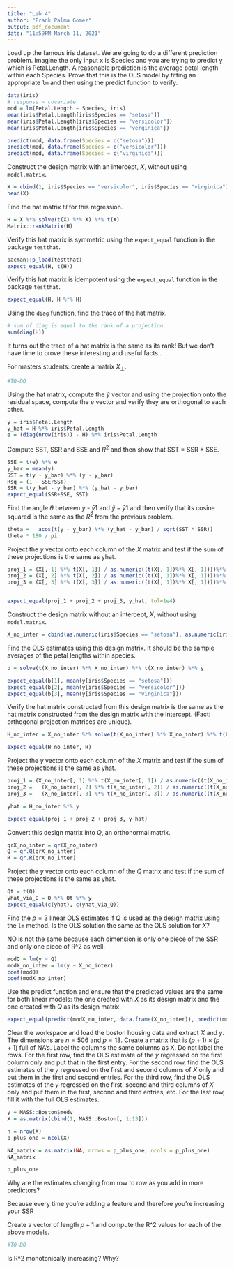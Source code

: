 ```yaml
---
title: "Lab 4"
author: "Frank Palma Gomez"
output: pdf_document
date: "11:59PM March 11, 2021"
---
```


Load up the famous iris dataset. We are going to do a different prediction problem. Imagine the only input x is Species and you are trying to predict y which is Petal.Length. A reasonable prediction is the average petal length within each Species. Prove that this is the OLS model by fitting an appropriate `lm` and then using the predict function to verify.

```r
data(iris)
# response ~ covariate
mod = lm(Petal.Length ~ Species, iris)
mean(iris$Petal.Length[iris$Species == "setosa"]) 
mean(iris$Petal.Length[iris$Species == "versicolor"]) 
mean(iris$Petal.Length[iris$Species == "verginica"]) 

predict(mod, data.frame(Species = c("setosa")))
predict(mod, data.frame(Species = c("versicolor")))
predict(mod, data.frame(Species = c("virginica")))
```

Construct the design matrix with an intercept, $X$, without using `model.matrix`.

```r
X = cbind(1, iris$Species == "versicolor", iris$Species == "virginica") 
head(X) 
```

Find the hat matrix $H$ for this regression.

```r
H = X %*% solve(t(X) %*% X) %*% t(X) 
Matrix::rankMatrix(H)
```

Verify this hat matrix is symmetric using the `expect_equal` function in the package `testthat`.

```r
pacman::p_load(testthat) 
expect_equal(H, t(H))
```

Verify this hat matrix is idempotent using the `expect_equal` function in the package `testthat`.

```r
expect_equal(H, H %*% H)
```

Using the `diag` function, find the trace of the hat matrix.

```r
# sum of diag is equal to the rank of a projection
sum(diag(H))
```

It turns out the trace of a hat matrix is the same as its rank! But we don't have time to prove these interesting and useful facts..

For masters students: create a matrix $X_\perp$.

```r
#TO-DO
```

Using the hat matrix, compute the $\hat{y}$ vector and using the projection onto the residual space, compute the $e$ vector and verify they are orthogonal to each other.

```r
y = iris$Petal.Length
y_hat = H %*% iris$Petal.Length 
e = (diag(nrow(iris)) - H) %*% iris$Petal.Length
```

Compute SST, SSR and SSE and $R^2$ and then show that SST = SSR + SSE.

```r
SSE = t(e) %*% e
y_bar = mean(y)
SST = t(y - y_bar) %*% (y - y_bar) 
Rsq = (1 - SSE/SST)
SSR = t(y_hat - y_bar) %*% (y_hat - y_bar)
expect_equal(SSR+SSE, SST)
```

Find the angle $\theta$ between $y$ - $\bar{y}1$ and $\hat{y} - \bar{y}1$ and then verify that its cosine squared is the same as the $R^2$ from the previous problem.

```r
theta =   acos(t(y - y_bar) %*% (y_hat - y_bar) / sqrt(SST * SSR))
theta * 180 / pi
```

Project the $y$ vector onto each column of the $X$ matrix and test if the sum of these projections is the same as yhat.

```r
proj_1 = (X[, 1] %*% t(X[, 1]) / as.numeric((t(X[, 1])%*% X[, 1])))%*% y
proj_2 = (X[, 2] %*% t(X[, 2]) / as.numeric((t(X[, 1])%*% X[, 1])))%*% y
proj_3 = (X[, 3] %*% t(X[, 3]) / as.numeric((t(X[, 1])%*% X[, 1])))%*% y


expect_equal(proj_1 + proj_2 + proj_3, y_hat, tol=1e4)
```

Construct the design matrix without an intercept, $X$, without using `model.matrix`.

```r
X_no_inter = cbind(as.numeric(iris$Species == "setosa"), as.numeric(iris$Species == "versicolor"), as.numeric(iris$Species == "virginica"))
```

Find the OLS estimates using this design matrix. It should be the sample averages of the petal lengths within species.

```r
b = solve(t(X_no_inter) %*% X_no_inter) %*% t(X_no_inter) %*% y

expect_equal(b[1], mean(y[iris$Species == "setosa"]))
expect_equal(b[2], mean(y[iris$Species == "versicolor"]))
expect_equal(b[3], mean(y[iris$Species == "virginica"]))
```


Verify the hat matrix constructed from this design matrix is the same as the hat matrix constructed from the design matrix with the intercept. (Fact: orthogonal projection matrices are unique).

```r
H_no_inter = X_no_inter %*% solve(t(X_no_inter) %*% X_no_inter) %*% t(X_no_inter) 

expect_equal(H_no_inter, H)
```

Project the $y$ vector onto each column of the $X$ matrix and test if the sum of these projections is the same as yhat.

```r
proj_1 = (X_no_inter[, 1] %*% t(X_no_inter[, 1]) / as.numeric((t(X_no_inter[, 1])%*% X_no_inter[, 1])))%*% y
proj_2 =   (X_no_inter[, 2] %*% t(X_no_inter[, 2]) / as.numeric((t(X_no_inter[, 2])%*% X_no_inter[, 2])))%*% y
proj_3 =   (X_no_inter[, 3] %*% t(X_no_inter[, 3]) / as.numeric((t(X_no_inter[, 3])%*% X_no_inter[, 3])))%*% y

yhat = H_no_inter %*% y

expect_equal(proj_1 + proj_2 + proj_3, y_hat)

```

Convert this design matrix into $Q$, an orthonormal matrix.

```r
qrX_no_inter = qr(X_no_inter)
Q = qr.Q(qrX_no_inter)
R = qr.R(qrX_no_inter)
```

Project the $y$ vector onto each column of the $Q$ matrix and test if the sum of these projections is the same as yhat.

```r
Qt = t(Q)
yhat_via_Q = Q %*% Qt %*% y
expect_equal(c(yhat), c(yhat_via_Q))
```

Find the $p=3$ linear OLS estimates if $Q$ is used as the design matrix using the `lm` method. Is the OLS solution the same as the OLS solution for $X$?

NO is not the same because each dimension is only one piece of the SSR and only one piece of R^2 as well. 

```r
modQ = lm(y ~ Q) 
modX_no_inter = lm(y ~ X_no_inter)
coef(modQ)
coef(modX_no_inter)
```

Use the predict function and ensure that the predicted values are the same for both linear models: the one created with $X$ as its design matrix and the one created with $Q$ as its design matrix.

```r
expect_equal(predict(modX_no_inter, data.frame(X_no_inter)), predict(modQ, data.frame(X_no_inter)))
```


Clear the workspace and load the boston housing data and extract $X$ and $y$. The dimensions are $n=506$ and $p=13$. Create a matrix that is $(p + 1) \times (p + 1)$ full of NA's. Label the columns the same columns as X. Do not label the rows. For the first row, find the OLS estimate of the $y$ regressed on the first column only and put that in the first entry. For the second row, find the OLS estimates of the $y$ regressed on the first and second columns of $X$ only and put them in the first and second entries. For the third row, find the OLS estimates of the $y$ regressed on the first, second and third columns of $X$ only and put them in the first, second and third entries, etc. For the last row, fill it with the full OLS estimates.

```r
y = MASS::Boston$medv
X = as.matrix(cbind(1, MASS::Boston[, 1:13])) 

n = nrow(X)
p_plus_one = ncol(X) 

NA_matrix = as.matrix(NA, nrows = p_plus_one, ncols = p_plus_one)
NA_matrix

p_plus_one
```

Why are the estimates changing from row to row as you add in more predictors?

Because every time you're adding a feature and therefore you're increasing your SSR

Create a vector of length $p+1$ and compute the R^2 values for each of the above models. 

```r
#TO-DO
```

Is R^2 monotonically increasing? Why?

#